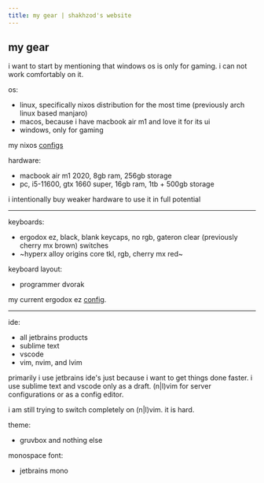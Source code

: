 ```yaml
---
title: my gear | shakhzod's website
---
```

## my gear
i want to start by mentioning that windows os is only for gaming.
i can not work comfortably on it.

os:
- linux, specifically nixos distribution for the most time (previously arch linux based manjaro)
- macos, because i have macbook air m1 and love it for its ui
- windows, only for gaming

my nixos <a href="https://github.com/shakhzodkudratov/blazingly-fast" target="_blank">configs</a>

hardware:
- macbook air m1 2020, 8gb ram, 256gb storage
- pc, i5-11600, gtx 1660 super, 16gb ram, 1tb + 500gb storage

i intentionally buy weaker hardware to use it in full potential

---
keyboards:
- ergodox ez, black, blank keycaps, no rgb, gateron clear (previously cherry mx brown) switches
- ~hyperx alloy origins core tkl, rgb, cherry mx red~

keyboard layout:
- programmer dvorak

my current ergodox ez <a href="https://configure.zsa.io/ergodox-ez/layouts/rPyz9/latest/0" target="_blank">config</a>.

---
ide:
- all jetbrains products
- sublime text
- vscode
- vim, nvim, and lvim

primarily i use jetbrains ide's just because i want to get things done faster.
i use sublime text and vscode only as a draft.
(n|l)vim for server configurations or as a config editor.

i am still trying to switch completely on (n|l)vim. it is hard.

theme:
- gruvbox and nothing else

monospace font:
- jetbrains mono

<Comments />
